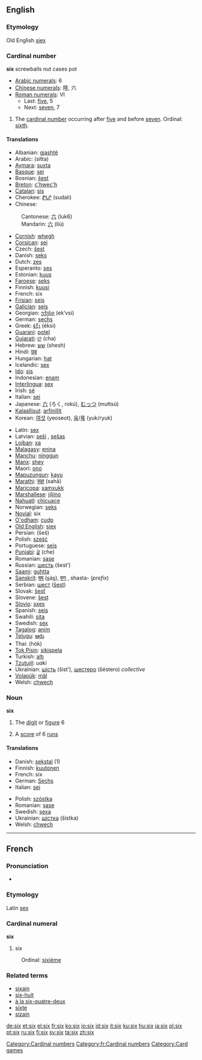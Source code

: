 ==English==

{{rank|sun|cut|everything|498|six|comes|stand|past}}

===Etymology===
Old English [[siex]]

===Cardinal number===
'''six'''
screwballs nut cases pot
*[[w:Arabic numerals|Arabic numerals]]: 6
*[[w:Chinese numerals|Chinese numerals]]: 陸, 六
*[[w:Roman numerals|Roman numerals]]: VI
**Last: [[five]], 5
**Next: [[seven]], 7

# The [[cardinal number]] occurring after [[five]] and before [[seven]]. Ordinal: [[sixth]].

====Translations====
{{top}}
*Albanian: [[gjashtë]]
*Arabic: {{ARchar|[[ستة|ستّة]]}} (sítta)
*[[Aymara]]: [[suxta]]
*[[Basque]]: [[sei]]
*Bosnian: [[šest]]
*[[Breton]]: [[c'hwec'h]]
*[[Catalan]]: [[sis]]
*Cherokee: [[ᏑᏓᎵ]] (sudali)
*Chinese:
:Cantonese: [[六]] (luk6)
:Mandarin: [[六]] (liù)
*[[Cornish]]: [[whegh]]
*[[Corsican]]: [[sei]]
*Czech: [[šest]]
*Danish: [[seks]]
*Dutch: [[zes]]
*Esperanto: [[ses]]
*Estonian: [[kuus]]
*[[Faroese]]: [[seks]]
*Finnish: [[kuusi]]
*French: six
*[[Frisian]]: [[seis]]
*[[Galician]]: [[seis]]
*Georgian: [[ექვსი]] (ek‘vsi)
*German: [[sechs]]
*Greek: [[έξι]] (éksi)
*[[Guaraní]]: [[poteĩ]]
*[[Gujarati]]: [[છ]] (cha)
*Hebrew: [[שש]] (shesh)
*Hindi: [[छह]]
*Hungarian: [[hat]]
*Icelandic: [[sex]]
*[[Ido]]: [[sis]]
*Indonesian: [[enam]]
*[[Interlingua]]: [[sex]]
*Irish: [[sé]]
*Italian: [[sei]]
*Japanese: [[六]] (ろく, rokú), [[むっつ]] (muttsú)
*[[Kalaallisut]]: [[arfinillit]]
*Korean: [[여섯]] (yeoseot), [[육]]/[[륙]] (yuk/ryuk)
{{mid}}
*Latin: [[sex]]
*Latvian: [[seši]] {{m}}, [[sešas]] {{f}}
*[[Lojban]]: [[xa]]
*[[Malagasy]]: [[enina]]
*[[Manchu]]: [[ninggun]]
*[[Manx]]: [[shey]]
*Maori: [[ono#Maori|ono]]
*[[Mapuzungun]]: [[kayu]]
*[[Marathi]]: [[सहा]] (sahā)
*[[Maricopa]]: [[xamxukk]]
*[[Marshallese]]: [[jiljino]]
*[[Nahuatl]]: [[chicuace]]
*Norwegian: [[seks]]
*[[Novial]]: six
*[[O'odham]]: [[cudp]]
*[[Old English]]: [[siex]]
*Persian: {{FAchar|[[شش|شِش]]}} (šeš)
*Polish: [[sześć]]
*Portuguese: [[seis]]
*[[Punjabi]]: [[ਛੇ]] (che)
*Romanian: [[şase]]
*Russian: [[шесть]] (šest’)
*[[Saami]]: [[guhtta]]
*[[Sanskrit]]: [[षष्]] (<u>s</u>á<u>s</u>), [[षण्]] {{Unicode|(ṣaṇ)}}, shasta- (''prefix'')
*Serbian: [[шест]] ([[šest]])
*Slovak: [[šesť]]
*Slovene: [[šest]]
*[[Slovio]]: [[sxes]]
*Spanish: [[seis]]
*Swahili: [[sita]]
*Swedish: [[sex]]
*[[Tagalog]]: [[anim]]
*[[Telugu]]: [[ఆరు]]
*Thai: {{THchar|[[หก]]}} (hòk)
*[[Tok Pisin]]: [[sikispela]]
*Turkish: [[altı]]
*[[Tzutujil]]: ''uaki''
*Ukrainian: [[шість]] (šіst’), [[шестеро]] (šéstero) ''collective'' 
*[[Volapük]]: [[mäl]]
*Welsh: [[chwech]]
{{bottom}}

===Noun===
'''six'''

# The [[digit]] or [[figure]] 6
# {{Cricket}} A [[score]] of 6 [[run]]s

====Translations====
{{top}}
*Danish: [[sekstal]] {{n}} (1)
*Finnish: [[kuutonen]]
*French: six {{m}}
*German: [[Sechs]] {{f}}
*Italian: [[sei]] {{m}}
{{mid}}
*Polish: [[szóstka]] {{f}}
*Romanian: [[şase]] {{m}}
*Swedish: [[sexa]]
*Ukrainian: [[шістка]] (šístka) {{f}}
*Welsh: [[chwech]]
{{bottom}}


----
==French==
===Pronunciation===
*{{audio|Fr-Six-fr-Paris.ogg|Audio (FR)}}
===Etymology===
Latin [[sex]]
===Cardinal numeral===
'''six'''
# six
:Ordinal: [[sixième]]

===Related terms===
*[[sixain]]
*[[six-huit]]
*[[à la six-quatre-deux]]
*[[sixte]]
*[[sizain]]

[[Category:Cardinal numbers]]
[[Category:fr:Cardinal numbers]]
[[Category:Card games]]

[[de:six]]
[[et:six]]
[[el:six]]
[[fr:six]]
[[ko:six]]
[[io:six]]
[[id:six]]
[[it:six]]
[[ku:six]]
[[hu:six]]
[[ja:six]]
[[pl:six]]
[[pt:six]]
[[ru:six]]
[[fi:six]]
[[sv:six]]
[[ta:six]]
[[zh:six]]